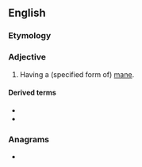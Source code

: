 {{also|måned}}
==English==

===Etymology===
{{suffix|en|mane|ed}}

===Adjective===
{{en-adj|-}}

# {{lb|en|chiefly|in combination}} Having a (specified form of) [[mane]].

====Derived terms====
* {{l|en|maned seal}}
* {{l|en|maned sheep}}

===Anagrams===
* {{anagrams|en|Amend|Mande|Medan|ad-men|admen|amend|amend.|deman|named}}